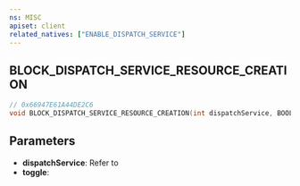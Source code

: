 ```yaml
---
ns: MISC
apiset: client
related_natives: ["ENABLE_DISPATCH_SERVICE"]
---
```

## BLOCK_DISPATCH_SERVICE_RESOURCE_CREATION

```c
// 0x66947E61A44DE2C6
void BLOCK_DISPATCH_SERVICE_RESOURCE_CREATION(int dispatchService, BOOL toggle);
```

## Parameters
* **dispatchService**: Refer to <EmbeddedEnum name="eDispatchService" />
* **toggle**: